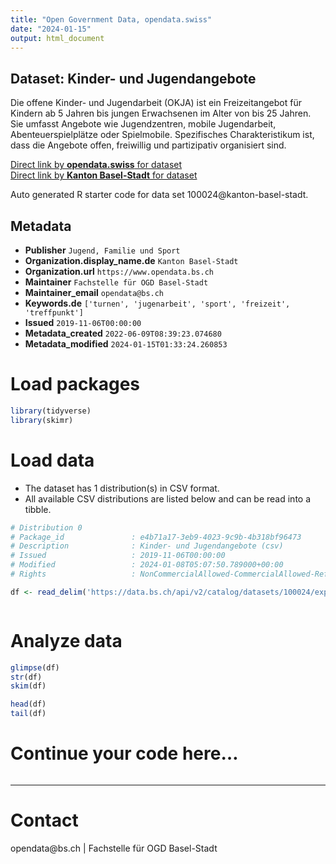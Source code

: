 ```yaml
---
title: "Open Government Data, opendata.swiss"
date: "2024-01-15"
output: html_document
---
```


## Dataset: Kinder- und Jugendangebote

Die offene Kinder- und Jugendarbeit (OKJA) ist ein Freizeitangebot für Kindern ab 5 Jahren bis jungen Erwachsenen im Alter von bis 25 Jahren. Sie umfasst Angebote wie Jugendzentren, mobile Jugendarbeit, Abenteuerspielplätze oder Spielmobile. Spezifisches Charakteristikum ist, dass die Angebote offen, freiwillig und partizipativ organisiert sind.

[Direct link by **opendata.swiss** for dataset](https://opendata.swiss/de/dataset/kinder-und-jugendangebote)<br>
[Direct link by **Kanton Basel-Stadt** for dataset](https://data.bs.ch/explore/dataset/100024/)

Auto generated R starter code for data set 100024@kanton-basel-stadt.

## Metadata

- **Publisher** `Jugend, Familie und Sport`
- **Organization.display_name.de** `Kanton Basel-Stadt`
- **Organization.url** `https://www.opendata.bs.ch`
- **Maintainer** `Fachstelle für OGD Basel-Stadt`
- **Maintainer_email** `opendata@bs.ch`
- **Keywords.de** `['turnen', 'jugenarbeit', 'sport', 'freizeit', 'treffpunkt']`
- **Issued** `2019-11-06T00:00:00`
- **Metadata_created** `2022-06-09T08:39:23.074680`
- **Metadata_modified** `2024-01-15T01:33:24.260853`


# Load packages

```r

library(tidyverse)
library(skimr)

```

# Load data

-   The dataset has 1 distribution(s) in CSV format.
-   All available CSV distributions are listed below and can be read into a tibble.

```r

# Distribution 0
# Package_id               : e4b71a17-3eb9-4023-9c9b-4b318bf96473
# Description              : Kinder- und Jugendangebote (csv)
# Issued                   : 2019-11-06T00:00:00
# Modified                 : 2024-01-08T05:07:50.789000+00:00
# Rights                   : NonCommercialAllowed-CommercialAllowed-ReferenceRequired

df <- read_delim('https://data.bs.ch/api/v2/catalog/datasets/100024/exports/csv')



```

# Analyze data

```r

glimpse(df)
str(df)
skim(df)

head(df)
tail(df)

```

# Continue your code here...

```r

```

------------------------------------------------------------------------

# Contact

opendata@bs.ch | Fachstelle für OGD Basel-Stadt
